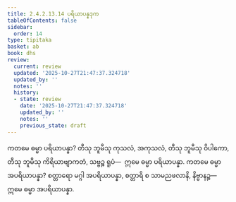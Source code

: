 ```yaml
---
title: 2.4.2.13.14 ပရိယာပန္နဒုက
tableOfContents: false
sidebar:
  order: 14
type: tipitaka
basket: ab
book: dhs
review:
  current: review
  updated: '2025-10-27T21:47:37.324718'
  updated_by: ''
  notes: ''
  history:
  - state: review
    date: '2025-10-27T21:47:37.324718'
    updated_by: ''
    notes: ''
    previous_state: draft
---
```



<ReviewStatus review={frontmatter.review} showDetails={true} />

<HypothesisAnnotation frontmatter={frontmatter} />

<DynamicBreadcrumb />

<Division number="1607" book="dhs" e="ch" v="29" p="297">

<Paragraph number="2318" book="dhs">
ကတမေ ဓမ္မာ ပရိယာပန္နာ? တီသု ဘူမီသု ကုသလံ, အကုသလံ, တီသု ဘူမီသု ဝိပါကော, တီသု ဘူမီသု ကိရိယာဗျာကတံ, သဗ္ဗဉ္စ ရူပံ—  ဣမေ ဓမ္မာ ပရိယာပန္နာ.
</Paragraph>

</Division>
<Division number="1608" book="dhs" e="ch" v="29" p="297">

<Paragraph number="2319" book="dhs">
ကတမေ ဓမ္မာ အပရိယာပန္နာ? စတ္တာရော မဂ္ဂါ အပရိယာပန္နာ, စတ္တာရိ စ သာမညဖလာနိ, နိဗ္ဗာနဉ္စ—  ဣမေ ဓမ္မာ အပရိယာပန္နာ.
</Paragraph>
</Division>